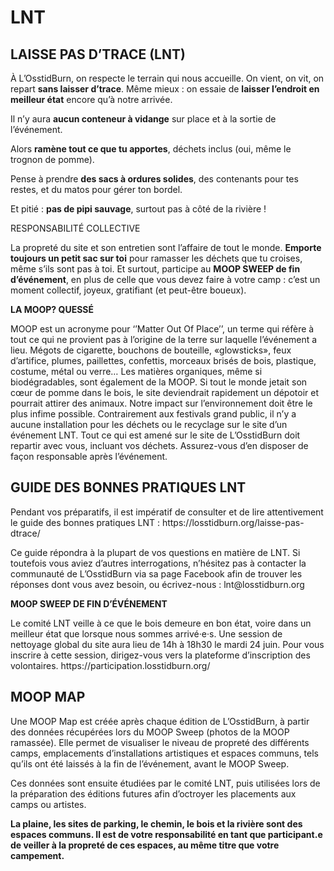 # LNT {-}


<h2><span> LAISSE PAS D'TRACE (LNT) </span></h2> 


À L’OsstidBurn, on respecte le terrain qui nous accueille. On vient, on vit, on repart **sans laisser d’trace**. Même mieux : on essaie de **laisser l’endroit en meilleur état** encore qu’à notre arrivée.

Il n’y aura **aucun conteneur à vidange** sur place et à la sortie de l'événement.

Alors **ramène tout ce que tu apportes**, déchets inclus (oui, même le trognon de pomme).

Pense à prendre **des sacs à ordures solides**, des contenants pour tes restes, et du matos pour gérer ton bordel.

Et pitié : **pas de pipi sauvage**, surtout pas à côté de la rivière !


RESPONSABILITÉ COLLECTIVE

La propreté du site et son entretien sont l’affaire de tout le monde.
**Emporte toujours un petit sac sur toi** pour ramasser les déchets que tu croises, même s’ils sont pas à toi.
Et surtout, participe au **MOOP SWEEP de fin d’événement**, en plus de celle que vous devez faire à votre camp : c’est un moment collectif, joyeux, gratifiant (et peut-être boueux).

**LA MOOP? QUESSÉ**

MOOP est un acronyme pour ‘’Matter Out Of Place’’, un terme qui réfère à tout ce qui ne provient pas à l’origine de la terre sur laquelle l’événement a lieu. 
Mégots de cigarette, bouchons de bouteille, «glowsticks», feux d’artifice, plumes, paillettes, confettis, morceaux brisés de bois, plastique, costume, métal ou verre…
Les matières organiques, même si biodégradables, sont également de la MOOP. Si tout le monde jetait son cœur de pomme dans le bois, le site deviendrait rapidement un dépotoir et pourrait attirer des animaux. Notre impact sur l’environnement doit être le plus infime possible.
Contrairement aux festivals grand public, il n’y a aucune installation pour les déchets ou le recyclage sur le site d’un événement LNT. Tout ce qui est amené sur le site de L’OsstidBurn doit repartir avec vous, incluant vos déchets. Assurez-vous d’en disposer de façon responsable après l’événement.


<h2><span>GUIDE DES BONNES PRATIQUES LNT </span></h2>

Pendant vos préparatifs, il est impératif de consulter et de lire attentivement le guide des bonnes pratiques LNT : https://losstidburn.org/laisse-pas-dtrace/ 

Ce guide répondra à la plupart de vos questions en matière de LNT. Si toutefois vous aviez d’autres interrogations, n'hésitez pas à contacter la communauté de L'OsstidBurn via sa page Facebook afin de trouver les réponses dont vous avez besoin, ou écrivez-nous : lnt@losstidburn.org 

**MOOP SWEEP DE FIN D'ÉVÉNEMENT**

Le comité LNT veille à ce que le bois demeure en bon état, voire dans un meilleur état que lorsque nous sommes arrivé·e·s. 
Une session de nettoyage global du site aura lieu de 14h à 18h30 le mardi 24 juin. Pour vous inscrire à cette session, dirigez-vous vers la plateforme d’inscription des volontaires.
https://participation.losstidburn.org/

<h2><span>MOOP MAP</span></h2>

Une MOOP Map est créée après chaque édition de L’OsstidBurn, à partir des données récupérées lors du MOOP Sweep (photos de la MOOP ramassée). Elle permet de visualiser le niveau de propreté des différents camps, emplacements d’installations artistiques et espaces communs, tels qu’ils ont été laissés à la fin de l’événement, avant le MOOP Sweep.

Ces données sont ensuite étudiées par le comité LNT, puis utilisées lors de la préparation des éditions futures afin d’octroyer les placements aux camps ou artistes.


**La plaine, les sites de parking, le chemin, le bois et la rivière sont des espaces communs. Il est de votre responsabilité en tant que participant.e de veiller à la propreté de ces espaces, au même titre que votre campement.**
